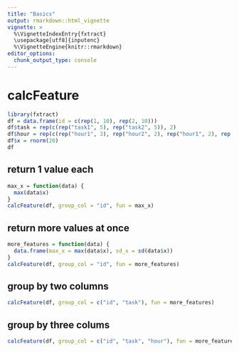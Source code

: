 ```yaml
---
title: "Basics"
output: rmarkdown::html_vignette
vignette: >
  %\VignetteIndexEntry{fxtract}
  \usepackage[utf8]{inputenc}
  %\VignetteEngine{knitr::rmarkdown}
editor_options: 
  chunk_output_type: console
---
```


# calcFeature
```r
library(fxtract)
df = data.frame(id = c(rep(1, 10), rep(2, 10)))
df$task = rep(c(rep("task1", 5), rep("task2", 5)), 2)
df$hour = rep(c(rep("hour1", 3), rep("hour2", 2), rep("hour1", 2), rep("hour2", 3)), 2)
df$x = rnorm(20)
df
```

## return 1 value each
```r
max_x = function(data) {
  max(data$x)
}
calcFeature(df, group_col = "id", fun = max_x)
```

## return more values at once
```r
more_features = function(data) {
  data.frame(max_x = max(data$x), sd_x = sd(data$x))
}
calcFeature(df, group_col = "id", fun = more_features)
```

## group by two columns
```r
calcFeature(df, group_col = c("id", "task"), fun = more_features)
```

## group by three colums
```r
calcFeature(df, group_col = c("id", "task", "hour"), fun = more_features)
```



